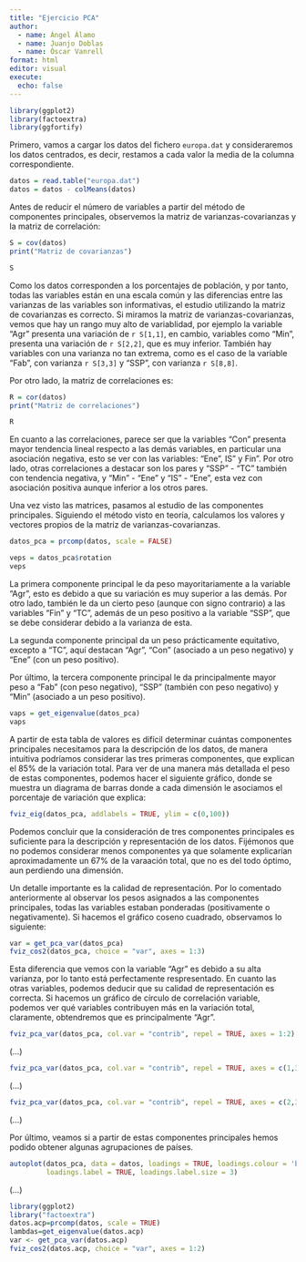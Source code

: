```yaml
---
title: "Ejercicio PCA"
author: 
  - name: Ángel Álamo
  - name: Juanjo Doblas
  - name: Óscar Vanrell 
format: html
editor: visual
execute:
  echo: false
---
```


```r
library(ggplot2)
library(factoextra)
library(ggfortify)
```

Primero, vamos a cargar los datos del fichero `europa.dat` y consideraremos los datos centrados, es decir, restamos a cada valor la media de la columna correspondiente.

```r
datos = read.table("europa.dat")
datos = datos - colMeans(datos)
```

Antes de reducir el número de variables a partir del método de componentes principales, observemos la matriz de varianzas-covarianzas y la matriz de correlación:

```r
S = cov(datos)
print("Matriz de covarianzas")
```

```r
S
```

Como los datos corresponden a los porcentajes de población, y por tanto, todas las variables están en una escala común y las diferencias entre las varianzas de las variables son informativas, el estudio utilizando la matriz de covarianzas es correcto. Si miramos la matriz de varianzas-covarianzas, vemos que hay un rango muy alto de variablidad, por ejemplo la variable "Agr" presenta una variación de `r S[1,1]`, en cambio, variables como "Min", presenta una variación de `r S[2,2]`, que es muy inferior. También hay variables con una varianza no tan extrema, como es el caso de la variable "Fab", con varianza `r S[3,3]` y "SSP", con varianza `r S[8,8]`.

Por otro lado, la matriz de correlaciones es:

```r
R = cor(datos)
print("Matriz de correlaciones")
```

```r
R
```

En cuanto a las correlaciones, parece ser que la variables "Con" presenta mayor tendencia lineal respecto a las demás variables, en particular una asociación negativa, esto se ver con las variables: "Ene", IS" y Fin". Por otro lado, otras correlaciones a destacar son los pares y "SSP" - "TC" también con tendencia negativa, y "Min" - "Ene" y "IS" - "Ene", esta vez con asociación positiva aunque inferior a los otros pares.

Una vez visto las matrices, pasamos al estudio de las componentes principales. Siguiendo el método visto en teoría, calculamos los valores y vectores propios de la matriz de varianzas-covarianzas.

```r
datos_pca = prcomp(datos, scale = FALSE)
```

```r
veps = datos_pca$rotation
veps
```

La primera componente principal le da peso mayoritariamente a la variable "Agr", esto es debido a que su variación es muy superior a las demás. Por otro lado, también le da un cierto peso (aunque con signo contrario) a las variables "Fin" y "TC", además de un peso positivo a la variable "SSP", que se debe considerar debido a la varianza de esta.

La segunda componente principal da un peso prácticamente equitativo, excepto a "TC", aquí destacan "Agr", "Con" (asociado a un peso negativo) y "Ene" (con un peso positivo).

Por último, la tercera componente principal le da principalmente mayor peso a "Fab" (con peso negativo), "SSP" (también con peso negativo) y "Min" (asociado a un peso positivo).

```r
vaps = get_eigenvalue(datos_pca)
vaps
```

A partir de esta tabla de valores es difícil determinar cuántas componentes principales necesitamos para la descripción de los datos, de manera intuitiva podríamos considerar las tres primeras componentes, que explican el $85\%$ de la variación total. Para ver de una manera más detallada el peso de estas componentes, podemos hacer el siguiente gráfico, donde se muestra un diagrama de barras donde a cada dimensión le asociamos el porcentaje de variación que explica:

```r
fviz_eig(datos_pca, addlabels = TRUE, ylim = c(0,100))
```

Podemos concluir que la consideración de tres componentes principales es suficiente para la descripción y representación de los datos. Fijémonos que no podemos considerar menos componentes ya que solamente explicarían aproximadamente un $67\%$ de la varaación total, que no es del todo óptimo, aun perdiendo una dimensión.

Un detalle importante es la calidad de representación. Por lo comentado anteriormente al observar los pesos asignados a las componentes principales, todas las variables estaban ponderadas (positivamente o negativamente). Si hacemos el gráfico coseno cuadrado, observamos lo siguiente:

```r
var = get_pca_var(datos_pca)
fviz_cos2(datos_pca, choice = "var", axes = 1:3)
```

Esta diferencia que vemos con la variable "Agr" es debido a su alta varianza, por lo tanto está perfectamente respresentado. En cuanto las otras variables, podemos deducir que su calidad de representación es correcta. Si hacemos un gráfico de círculo de correlación variable, podemos ver qué variables contribuyen más en la variación total, claramente, obtendremos que es principalmente "Agr".

```r
fviz_pca_var(datos_pca, col.var = "contrib", repel = TRUE, axes = 1:2)

```

(...)

```r
fviz_pca_var(datos_pca, col.var = "contrib", repel = TRUE, axes = c(1,3))

```

(...)

```r
fviz_pca_var(datos_pca, col.var = "contrib", repel = TRUE, axes = c(2,3))

```

(...)

Por último, veamos si a partir de estas componentes principales hemos podido obtener algunas agrupaciones de países.

```r
autoplot(datos_pca, data = datos, loadings = TRUE, loadings.colour = 'blue',
         loadings.label = TRUE, loadings.label.size = 3)


```

(...)

```r
library(ggplot2)
library("factoextra")
datos.acp=prcomp(datos, scale = TRUE)
lambdas=get_eigenvalue(datos.acp)
var <- get_pca_var(datos.acp)
fviz_cos2(datos.acp, choice = "var", axes = 1:2)
```

